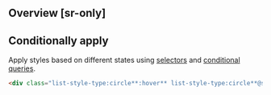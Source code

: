 ## Overview [sr-only]
<Overview/>

## Conditionally apply
Apply styles based on different states using [selectors](/guide/state-selectors) and [conditional queries](/guide/conditional-queries).
```html
<div class="list-style-type:circle**:hover** list-style-type:circle**@sm** list-style-type:circle**@dark** list-style-type:circle**@print**">…</div>
```

